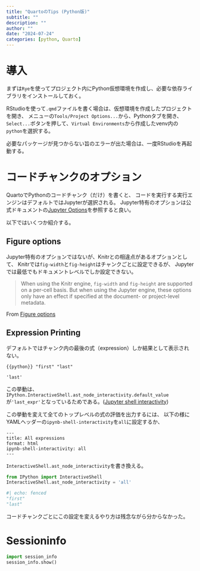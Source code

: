 ```yaml
---
title: "QuartoのTips (Python版)"
subtitle: ""
description: ""
author: ""
date: "2024-07-24"
categories: [python, Quarto]
---
```


# 導入

まずは`Rye`を使ってプロジェクト内にPython仮想環境を作成し、必要な依存ライブラリをインストールしておく。

RStudioを使って`.qmd`ファイルを書く場合は、仮想環境を作成したプロジェクトを開き、
メニューの`Tools/Project Options...`から、Pythonタブを開き、`Select...`ボタンを押して、`Virtual Environments`から作成したvenv内の`python`を選択する。

必要なパッケージが見つからない旨のエラーが出た場合は、一度RStudioを再起動する。

# コードチャンクのオプション

QuartoでPythonのコードチャンク（だけ）を書くと、
コードを実行する実行エンジンはデフォルトではJupyterが選択される。
Jupyter特有のオプションは公式ドキュメントの[Jupyter Options](https://quarto.org/docs/computations/execution-options.html#jupyter-options)を参照すると良い。

以下ではいくつか紹介する。

## Figure options

Jupyter特有のオプションではないが、Knitrとの相違点があるオプションとして、
Knitrでは`fig-width`と`fig-height`はチャンクごとに設定できるが、
Jupyterでは最低でもドキュメントレベルでしか設定できない。

> When using the Knitr engine, `fig-width` and `fig-height` are supported on a per-cell basis. But when using the Jupyter engine, these options only have an effect if specified at the document- or project-level metadata.

From [Figure options](https://quarto.org/docs/computations/execution-options.html#figure-options)

## Expression Printing

デフォルトではチャンク内の最後の式（expression）しか結果として表示されない。

```{{python}}
"first"
"last"
```

```
'last'
```

この挙動は、`IPython.InteractiveShell.ast_node_interactivity.default_value`が`'last_expr'`となっているためである。([Jupyter shell interactivity](https://ipython.readthedocs.io/en/stable/config/options/terminal.html#configtrait-InteractiveShell.ast_node_interactivity))

この挙動を変えて全てのトップレベルの式の評価を出力するには、
以下の様にYAMLヘッダーの`ipynb-shell-interactivity`を`all`に設定するか、

```
---
title: All expressions
format: html
ipynb-shell-interactivity: all
---
```

`InteractiveShell.ast_node_interactivity`を書き換える。

```python
from IPython import InteractiveShell
InteractiveShell.ast_node_interactivity = 'all'
```

```python
#| echo: fenced
"first"
"last"
```

コードチャンクごとにこの設定を変えるやり方は残念ながら分からなかった。

# Sessioninfo

```python
import session_info
session_info.show()
```
